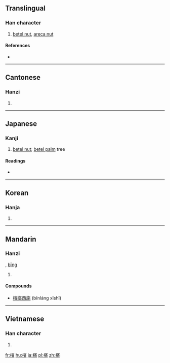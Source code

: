 {{also|梹|槟}}
==Translingual==

===Han character===
{{Han char|rn=75|rad=木|as=14|sn=18|four=4398<sub>6</sub>|canj=木十一金 (DJMC)}}

# [[betel nut]], [[areca nut]]

====References====
* {{Han ref|kx=0558.360|dkj=15734|dj=0948.080|hdz=21310.090|uh=6AB3|ud=27315|bh=C262|bd=49762}}

----

==Cantonese==

===Hanzi===
{{yue-hanzi|jyut=ban1|y=ban1|sim=槟}}

# {{defn|lang=yue|sort=木14}}

----

==Japanese==

===Kanji===
{{ja-kanji|grade=|rs=木14}}

# [[betel nut]]; [[betel palm]] tree

====Readings====
* {{ja-readings|on=[[びん]] (bin), [[ひん]] (hin)|kun=[[びんろうし]] (binroushi)}}

----

==Korean==

===Hanja===
{{ko-hanja|hangeul=빈|eumhun=|rv=bin|mr=pin|y=pin}}

# {{defn|lang=ko|sort=木14}}

----

==Mandarin==

===Hanzi===
{{cmn-hanzi|sim=槟|pin=[[bīn]] ([[bin1]])|wg=pin<sup>1</sup>}}, [[bīng]]

# {{defn|lang=cmn|sort=木14}}

====Compounds====
* [[檳榔西施]] (bīnláng xīshī)

----

==Vietnamese==

===Han character===
{{vi-hantu|[[tân]]|rs=木14}}

# {{defn|lang=vi|sort=木14}}

[[fr:檳]]
[[hu:檳]]
[[ja:檳]]
[[pl:檳]]
[[zh:檳]]